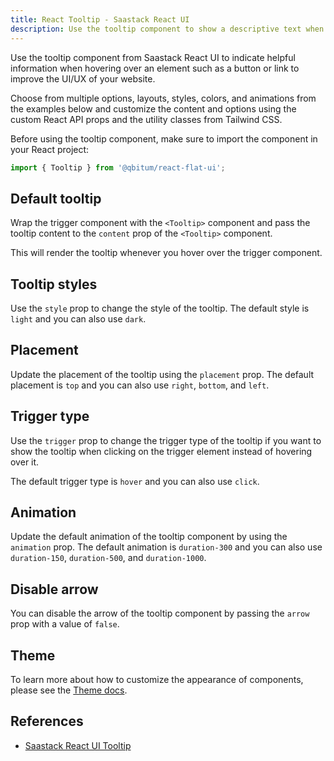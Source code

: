 ```yaml
---
title: React Tooltip - Saastack React UI
description: Use the tooltip component to show a descriptive text when hovering over an element such as a button and customize the content and style with React and Tailwind CSS
---
```


Use the tooltip component from Saastack React UI to indicate helpful information when hovering over an element such as a button or link to improve the UI/UX of your website.

Choose from multiple options, layouts, styles, colors, and animations from the examples below and customize the content and options using the custom React API props and the utility classes from Tailwind CSS.

Before using the tooltip component, make sure to import the component in your React project:

```jsx
import { Tooltip } from '@qbitum/react-flat-ui';
```

## Default tooltip

Wrap the trigger component with the `<Tooltip>` component and pass the tooltip content to the `content` prop of the `<Tooltip>` component.

This will render the tooltip whenever you hover over the trigger component.

<Example name="tooltip.root" />

## Tooltip styles

Use the `style` prop to change the style of the tooltip. The default style is `light` and you can also use `dark`.

<Example name="tooltip.styles" />

## Placement

Update the placement of the tooltip using the `placement` prop. The default placement is `top` and you can also use `right`, `bottom`, and `left`.

<Example name="tooltip.placement" />

## Trigger type

Use the `trigger` prop to change the trigger type of the tooltip if you want to show the tooltip when clicking on the trigger element instead of hovering over it.

The default trigger type is `hover` and you can also use `click`.

<Example name="tooltip.trigger" />

## Animation

Update the default animation of the tooltip component by using the `animation` prop. The default animation is `duration-300` and you can also use `duration-150`, `duration-500`, and `duration-1000`.

<Example name="tooltip.animation" />

## Disable arrow

You can disable the arrow of the tooltip component by passing the `arrow` prop with a value of `false`.

<Example name="tooltip.disableArrow" />

## Theme

To learn more about how to customize the appearance of components, please see the [Theme docs](/docs/customize/theme).

<Theme name="tooltip" />

## References

- [Saastack React UI Tooltip](https://flowbite.com/docs/components/tooltips/)
